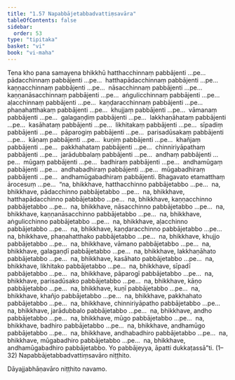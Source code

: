 ```yaml
---
title: "1.57 Napabbājetabbadvattiṃsavāra"
tableOfContents: false
sidebar:
  order: 53
type: "tipitaka"
basket: "vi"
book: "vi-maha"
---
```



<DynamicBreadcrumb />

<Division number="119" book="vi-maha">

<Paragraph number="502" book="vi-maha">
Tena kho pana samayena bhikkhū hatthacchinnaṃ pabbājenti …pe…  pādacchinnaṃ pabbājenti …pe…  hatthapādacchinnaṃ pabbājenti …pe…  kaṇṇacchinnaṃ pabbājenti …pe…  nāsacchinnaṃ pabbājenti …pe…  kaṇṇanāsacchinnaṃ pabbājenti …pe…  aṅgulicchinnaṃ pabbājenti …pe…  aḷacchinnaṃ pabbājenti …pe…  kaṇḍaracchinnaṃ pabbājenti …pe…  phaṇahatthakaṃ pabbājenti …pe…  khujjaṃ pabbājenti …pe…  vāmanaṃ pabbājenti …pe…  galagaṇḍiṃ pabbājenti …pe…  lakkhaṇāhataṃ pabbājenti …pe…  kasāhataṃ pabbājenti …pe…  likhitakaṃ pabbājenti …pe…  sīpadiṃ pabbājenti …pe…  pāparogiṃ pabbājenti …pe…  parisadūsakaṃ pabbājenti …pe…  kāṇaṃ pabbājenti …pe…  kuṇiṃ pabbājenti …pe…  khañjaṃ pabbājenti …pe…  pakkhahataṃ pabbājenti …pe…  chinniriyāpathaṃ pabbājenti …pe…  jarādubbalaṃ pabbājenti …pe…  andhaṃ pabbājenti …pe…  mūgaṃ pabbājenti …pe…  badhiraṃ pabbājenti …pe…  andhamūgaṃ pabbājenti …pe…  andhabadhiraṃ pabbājenti …pe…  mūgabadhiraṃ pabbājenti …pe…  andhamūgabadhiraṃ pabbājenti. Bhagavato etamatthaṃ ārocesuṃ …pe…  “na, bhikkhave, hatthacchinno pabbājetabbo …pe…  na, bhikkhave, pādacchinno pabbājetabbo …pe…  na, bhikkhave, hatthapādacchinno pabbājetabbo …pe…  na, bhikkhave, kaṇṇacchinno pabbājetabbo …pe…  na, bhikkhave, nāsacchinno pabbājetabbo …pe…  na, bhikkhave, kaṇṇanāsacchinno pabbājetabbo …pe…  na, bhikkhave, aṅgulicchinno pabbājetabbo …pe…  na, bhikkhave, aḷacchinno pabbājetabbo …pe…  na, bhikkhave, kaṇḍaracchinno pabbājetabbo …pe…  na, bhikkhave, phaṇahatthako pabbājetabbo …pe…  na, bhikkhave, khujjo pabbājetabbo …pe…  na, bhikkhave, vāmano pabbājetabbo …pe…  na, bhikkhave, galagaṇḍī pabbājetabbo …pe…  na, bhikkhave, lakkhaṇāhato pabbājetabbo …pe…  na, bhikkhave, kasāhato pabbājetabbo …pe…  na, bhikkhave, likhitako pabbājetabbo …pe…  na, bhikkhave, sīpadī pabbājetabbo …pe…  na, bhikkhave, pāparogī pabbājetabbo …pe…  na, bhikkhave, parisadūsako pabbājetabbo …pe…  na, bhikkhave, kāṇo pabbājetabbo …pe…  na, bhikkhave, kuṇī pabbājetabbo …pe…  na, bhikkhave, khañjo pabbājetabbo …pe…  na, bhikkhave, pakkhahato pabbājetabbo …pe…  na, bhikkhave, chinniriyāpatho pabbājetabbo …pe…  na, bhikkhave, jarādubbalo pabbājetabbo …pe…  na, bhikkhave, andho pabbājetabbo …pe…  na, bhikkhave, mūgo pabbājetabbo …pe…  na, bhikkhave, badhiro pabbājetabbo …pe…  na, bhikkhave, andhamūgo pabbājetabbo …pe…  na, bhikkhave, andhabadhiro pabbājetabbo …pe…  na, bhikkhave, mūgabadhiro pabbājetabbo …pe…  na, bhikkhave, andhamūgabadhiro pabbājetabbo. Yo pabbājeyya, āpatti dukkaṭassā”ti. (1–32)

</Paragraph>
</Division>

<Paragraph number="503" type="center" book="vi-maha">
Napabbājetabbadvattiṃsavāro niṭṭhito.

  
Dāyajjabhāṇavāro niṭṭhito navamo.
</Paragraph>